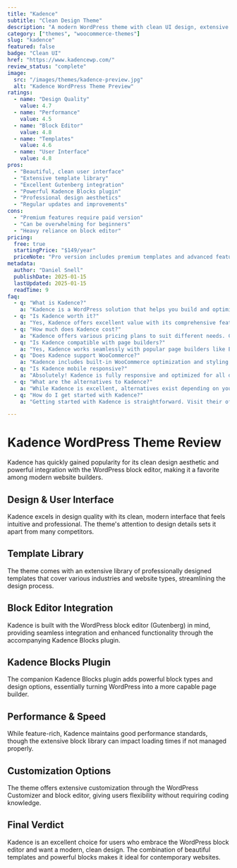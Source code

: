 ```yaml
---
title: "Kadence"
subtitle: "Clean Design Theme"
description: "A modern WordPress theme with clean UI design, extensive template library, and powerful Kadence Blocks plugin integration for building beautiful websites."
category: ["themes", "woocommerce-themes"]
slug: "kadence"
featured: false
badge: "Clean UI"
href: "https://www.kadencewp.com/"
review_status: "complete"
image:
  src: "/images/themes/kadence-preview.jpg"
  alt: "Kadence WordPress Theme Preview"
ratings:
  - name: "Design Quality"
    value: 4.7
  - name: "Performance"
    value: 4.5
  - name: "Block Editor"
    value: 4.8
  - name: "Templates"
    value: 4.6
  - name: "User Interface"
    value: 4.8
pros:
  - "Beautiful, clean user interface"
  - "Extensive template library"
  - "Excellent Gutenberg integration"
  - "Powerful Kadence Blocks plugin"
  - "Professional design aesthetics"
  - "Regular updates and improvements"
cons:
  - "Premium features require paid version"
  - "Can be overwhelming for beginners"
  - "Heavy reliance on block editor"
pricing:
  free: true
  startingPrice: "$149/year"
  priceNote: "Pro version includes premium templates and advanced features"
metadata:
  author: "Daniel Snell"
  publishDate: 2025-01-15
  lastUpdated: 2025-01-15
  readTime: 9
faq:
  - q: "What is Kadence?"
    a: "Kadence is a WordPress solution that helps you build and optimize your website with powerful features and excellent performance."
  - q: "Is Kadence worth it?"
    a: "Yes, Kadence offers excellent value with its comprehensive feature set, regular updates, and reliable support. It's a solid investment for serious WordPress users."
  - q: "How much does Kadence cost?"
    a: "Kadence offers various pricing plans to suit different needs. Check their official website for current pricing and special offers."
  - q: "Is Kadence compatible with page builders?"
    a: "Yes, Kadence works seamlessly with popular page builders like Elementor, Gutenberg blocks, and other major builders."
  - q: "Does Kadence support WooCommerce?"
    a: "Kadence includes built-in WooCommerce optimization and styling for a seamless ecommerce experience."
  - q: "Is Kadence mobile responsive?"
    a: "Absolutely! Kadence is fully responsive and optimized for all devices, ensuring your site looks great on mobile, tablet, and desktop."
  - q: "What are the alternatives to Kadence?"
    a: "While Kadence is excellent, alternatives exist depending on your specific needs. Consider your requirements for features, budget, and ease of use when comparing options."
  - q: "How do I get started with Kadence?"
    a: "Getting started with Kadence is straightforward. Visit their official website, choose a plan that fits your needs, and follow their setup documentation or tutorials."

---
```


# Kadence WordPress Theme Review

Kadence has quickly gained popularity for its clean design aesthetic and powerful integration with the WordPress block editor, making it a favorite among modern website builders.

## Design & User Interface

Kadence excels in design quality with its clean, modern interface that feels intuitive and professional. The theme's attention to design details sets it apart from many competitors.

## Template Library

The theme comes with an extensive library of professionally designed templates that cover various industries and website types, streamlining the design process.

## Block Editor Integration

Kadence is built with the WordPress block editor (Gutenberg) in mind, providing seamless integration and enhanced functionality through the accompanying Kadence Blocks plugin.

## Kadence Blocks Plugin

The companion Kadence Blocks plugin adds powerful block types and design options, essentially turning WordPress into a more capable page builder.

## Performance & Speed

While feature-rich, Kadence maintains good performance standards, though the extensive block library can impact loading times if not managed properly.

## Customization Options

The theme offers extensive customization through the WordPress Customizer and block editor, giving users flexibility without requiring coding knowledge.

## Final Verdict

Kadence is an excellent choice for users who embrace the WordPress block editor and want a modern, clean design. The combination of beautiful templates and powerful blocks makes it ideal for contemporary websites.